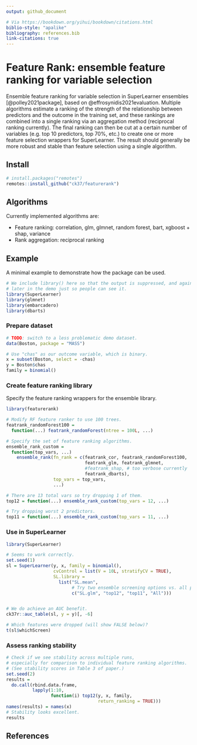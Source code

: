 ```yaml
---
output: github_document

# Via https://bookdown.org/yihui/bookdown/citations.html
biblio-style: "apalike"
bibliography: references.bib 
link-citations: true
---
```


<!-- README.md is generated from README.Rmd. Please edit that file -->

# Feature Rank: ensemble feature ranking for variable selection

Ensemble feature ranking for variable selection in SuperLearner ensembles [@polley2021package], based on @effrosynidis2021evaluation. Multiple algorithms estimate a ranking of the strength of the relationship between predictors and the outcome in the training set, and these rankings are combined into a single ranking via an aggregation method (reciprocal ranking currently). The final ranking can then be cut at a certain number of variables (e.g. top 10 predictors, top 70%, etc.) to create one or more feature selection wrappers for SuperLearner. The result should generally be more robust and stable than feature selection using a single algorithm.

## Install

```r
# install.packages("remotes")
remotes::install_github("ck37/featurerank")
```

## Algorithms

Currently implemented algorithms are:

  * Feature ranking: correlation, glm, glmnet, random forest, bart, xgboost + shap, variance
  * Rank aggregation: reciprocal ranking

## Example

A minimal example to demonstrate how the package can be used.

```r
# We include library() here so that the output is suppressed, and again
# later in the demo just so people can see it.
library(SuperLearner)
library(glmnet)
library(embarcadero)
library(dbarts)
```

### Prepare dataset

```r
# TODO: switch to a less problematic demo dataset.
data(Boston, package = "MASS")

# Use "chas" as our outcome variable, which is binary.
x = subset(Boston, select = -chas)
y = Boston$chas
family = binomial()

```

### Create feature ranking library

Specify the feature ranking wrappers for the ensemble library.

```r
library(featurerank)

# Modify RF feature ranker to use 100 trees.
featrank_randomForest100 =
  function(...) featrank_randomForest(ntree = 100L, ...)

# Specify the set of feature ranking algorithms.
ensemble_rank_custom =
  function(top_vars, ...)
    ensemble_rank(fn_rank = c(featrank_cor, featrank_randomForest100,
                              featrank_glm, featrank_glmnet,
                              #featrank_shap, # too verbose currently
                              featrank_dbarts),
                  top_vars = top_vars,
                  ...)

# There are 13 total vars so try dropping 1 of them.
top12 = function(...) ensemble_rank_custom(top_vars = 12, ...)

# Try dropping worst 2 predictors.
top11 = function(...) ensemble_rank_custom(top_vars = 11, ...)
```

### Use in SuperLearner

```r
library(SuperLearner)

# Seems to work correctly.
set.seed(1)
sl = SuperLearner(y, x, family = binomial(),
                  cvControl = list(V = 10L, stratifyCV = TRUE),
                  SL.library =
                    list("SL.mean",
                         # Try two ensemble screening options vs. all predictors.
                         c("SL.glm", "top12", "top11", "All")))


# We do achieve an AUC benefit.
ck37r::auc_table(sl, y = y)[, -6]

# Which features were dropped (will show FALSE below)?
t(sl$whichScreen)

```

### Assess ranking stability

```r
# Check if we see stability across multiple runs,
# especially for comparison to individual feature ranking algorithms.
# (See stability scores in Table 3 of paper.)
set.seed(2)
results =
  do.call(rbind.data.frame,
          lapply(1:10,
                 function(i) top12(y, x, family,
                                   return_ranking = TRUE)))
names(results) = names(x)
# Stability looks excellent.
results
```

## References

<div id="refs"></div>

